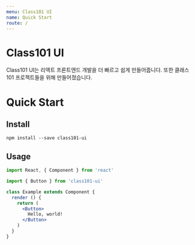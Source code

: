 ```yaml
---
menu: Class101 UI
name: Quick Start
route: /
---
```


# Class101 UI

Class101 UI는 리액트 프론트엔드 개발을 더 빠르고 쉽게 만들어줍니다. 또한 클래스101 프로젝트들을 위해 만들어졌습니다.

# Quick Start

## Install

```console
npm install --save class101-ui
```

## Usage

```jsx
import React, { Component } from 'react'

import { Button } from 'class101-ui'

class Example extends Component {
  render () {
    return (
      <Button>
        Hello, world!
      </Button>
    )
  }
}
```
